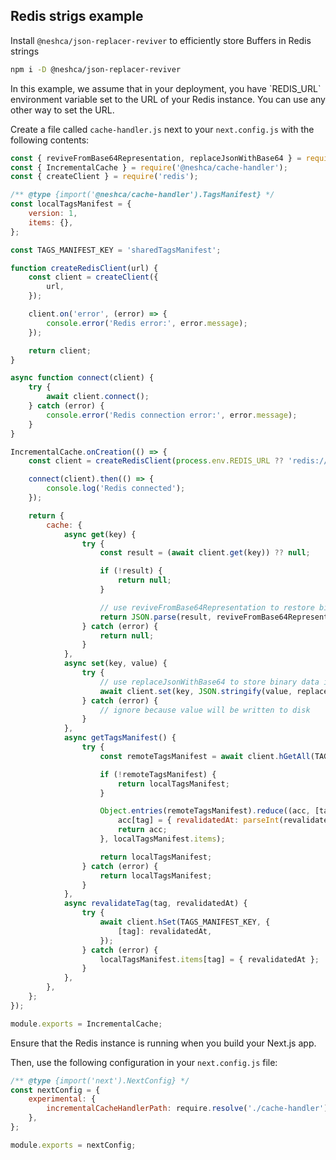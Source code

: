 
## Redis strigs example

Install `@neshca/json-replacer-reviver` to efficiently store Buffers in Redis strings

```sh npm2yarn copy
npm i -D @neshca/json-replacer-reviver
```

<Callout type="info">
    In this example, we assume that in your deployment, you have `REDIS_URL` environment variable set to the URL of your
    Redis instance. You can use any other way to set the URL.
</Callout>

Create a file called `cache-handler.js` next to your `next.config.js` with the following contents:

```js filename="cache-handler.js" copy
const { reviveFromBase64Representation, replaceJsonWithBase64 } = require('@neshca/json-replacer-reviver');
const { IncrementalCache } = require('@neshca/cache-handler');
const { createClient } = require('redis');

/** @type {import('@neshca/cache-handler').TagsManifest} */
const localTagsManifest = {
    version: 1,
    items: {},
};

const TAGS_MANIFEST_KEY = 'sharedTagsManifest';

function createRedisClient(url) {
    const client = createClient({
        url,
    });

    client.on('error', (error) => {
        console.error('Redis error:', error.message);
    });

    return client;
}

async function connect(client) {
    try {
        await client.connect();
    } catch (error) {
        console.error('Redis connection error:', error.message);
    }
}

IncrementalCache.onCreation(() => {
    const client = createRedisClient(process.env.REDIS_URL ?? 'redis://localhost:6379');

    connect(client).then(() => {
        console.log('Redis connected');
    });

    return {
        cache: {
            async get(key) {
                try {
                    const result = (await client.get(key)) ?? null;

                    if (!result) {
                        return null;
                    }

                    // use reviveFromBase64Representation to restore binary data from Base64
                    return JSON.parse(result, reviveFromBase64Representation);
                } catch (error) {
                    return null;
                }
            },
            async set(key, value) {
                try {
                    // use replaceJsonWithBase64 to store binary data in Base64 and save space
                    await client.set(key, JSON.stringify(value, replaceJsonWithBase64));
                } catch (error) {
                    // ignore because value will be written to disk
                }
            },
            async getTagsManifest() {
                try {
                    const remoteTagsManifest = await client.hGetAll(TAGS_MANIFEST_KEY);

                    if (!remoteTagsManifest) {
                        return localTagsManifest;
                    }

                    Object.entries(remoteTagsManifest).reduce((acc, [tag, revalidatedAt]) => {
                        acc[tag] = { revalidatedAt: parseInt(revalidatedAt ?? '0', 10) };
                        return acc;
                    }, localTagsManifest.items);

                    return localTagsManifest;
                } catch (error) {
                    return localTagsManifest;
                }
            },
            async revalidateTag(tag, revalidatedAt) {
                try {
                    await client.hSet(TAGS_MANIFEST_KEY, {
                        [tag]: revalidatedAt,
                    });
                } catch (error) {
                    localTagsManifest.items[tag] = { revalidatedAt };
                }
            },
        },
    };
});

module.exports = IncrementalCache;
```

<Callout type="info">Ensure that the Redis instance is running when you build your Next.js app.</Callout>

Then, use the following configuration in your `next.config.js` file:

```js filename="next.config.js" copy
/** @type {import('next').NextConfig} */
const nextConfig = {
    experimental: {
        incrementalCacheHandlerPath: require.resolve('./cache-handler'), // path to the cache handler file you created
    },
};

module.exports = nextConfig;
```
